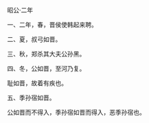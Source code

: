 

昭公·二年

一、二年，春，晋侯使韩起来聘。

二、夏，叔弓如晋。

三、秋，郑杀其大夫公孙黑。

四、冬，公如晋，至河乃复。

耻如晋，故着有疾也。

五、季孙宿如晋。

公如晋而不得入，季孙宿如晋而得入，恶季孙宿也。

